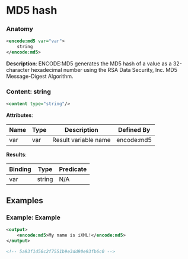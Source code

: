 # MD5 hash

### Anatomy

```xml
<encode:md5 var="var">
    string
</encode:md5>
```

 **Description**:
 ENCODE:MD5 generates the MD5 hash of a value as a 32-character hexadecimal number using the RSA Data Security, Inc. MD5 Message-Digest Algorithm.

### Content: string

```xml
<content type="string"/>
```

**Attributes**:

| Name | Type | Description | Defined By |
| ---- | ---- | ----------- | ---------- |
| var | var | Result variable name | encode:md5 |


**Results**:

| Binding | Type | Predicate |
| ------- | ---- | --------- |
| var | string | N/A |


## Examples

### Example: Example

```xml
<output>
	<encode:md5>My name is iXML!</encode:md5>
</output>

<!-- 5a93f1d56c2f7551b9e3dd90e93fb6c0 -->
```

